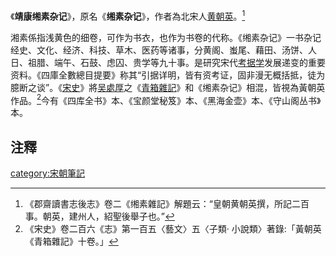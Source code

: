 《'''靖康缃素杂记'''》，原名《'''缃素杂记'''》，作者為北宋人[[黄朝英|黄朝英]]。<ref>《郡齋讀書志後志》卷二《缃素雜記》解題云：“皇朝黄朝英撰，所記二百事。朝英，建州人，紹聖後舉子也。”</ref>

湘素係指浅黄色的细卷，可作为书衣，也作为书卷的代称。《缃素杂记》一书杂记经史、文化、经济、科技、草木、医药等诸事，分黄阁、蚩尾、藉田、汤饼、人日、祖腊、端午、石鼓、虑囚、贵学等九十事。是研究宋代[[考据学|考据学]]发展递变的重要资料。《四庫全數總目提要》称其“引据详明，皆有资考证，固非漫无概括抵，徒为臆断之谈”。《[[宋史|宋史]]》將[[吴處厚|吴處厚]]之《[[青箱雜記|青箱雜記]]》和《缃素杂记》相混，皆視為黃朝英作品。<ref>《宋史》卷二百六《志》第一百五〈藝文〉五〈子類· 小說類〉著錄:「黃朝英《青箱雜記》十卷。」</ref>今有《四库全书》本、《宝颜堂秘笈》本、《黑海金壶》本、《守山阁丛书》本。

==注釋==
{{reflist}}

[[category:宋朝筆記|category:宋朝筆記]]